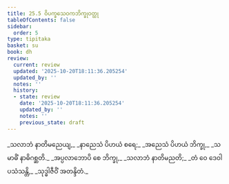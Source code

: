 ```yaml
---
title: 25.5 ဝိပက္ခသေဝကဘိက္ခုဝတ္ထု
tableOfContents: false
sidebar:
  order: 5
type: tipitaka
basket: su
book: dh
review:
  current: review
  updated: '2025-10-20T18:11:36.205254'
  updated_by: ''
  notes: ''
  history:
  - state: review
    date: '2025-10-20T18:11:36.205254'
    updated_by: ''
    notes: ''
    previous_state: draft
---
```



<DynamicBreadcrumb />


<ReviewStatus review={frontmatter.review} showDetails={true} />

<HypothesisAnnotation frontmatter={frontmatter} />

<Division number="365" book="dh" e="ch" v="18" p="66">

<Paragraph number="392" type="verses" book="dh">
_သလာဘံ နာတိမညေယျ,_  
_နာညေသံ ပိဟယံ စရေ;_  
_အညေသံ ပိဟယံ ဘိက္ခု,_  
_သမာဓိံ နာဓိဂစ္ဆတိ._  

</Paragraph>

</Division>
<Division number="366" book="dh" e="ch" v="18" p="66">

<Paragraph number="393" type="verses" book="dh">
_အပ္ပလာဘောပိ စေ ဘိက္ခု,_  
_သလာဘံ နာတိမညတိ;_  
_တံ ဝေ ဒေဝါ ပသံသန္တိ,_  
_သုဒ္ဓါဇီဝိံ အတန္ဒိတံ._
</Paragraph>
</Division>